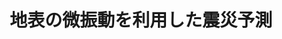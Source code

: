 ﻿---
title: "地表の微振動を利用した震災予測"
category: "工学院"
vol: 17
interviewee: "時松 孝次 "
url: ""
tags: ["予測","振動","震災"]
pdf: "17-3.pdf"
career: ""
preface: ""
---
